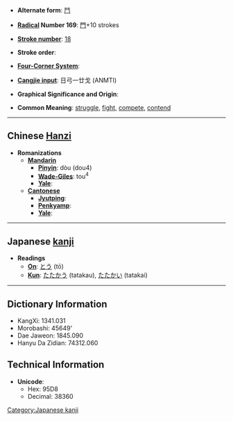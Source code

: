 * '''Alternate form''': [[鬥]]

* '''[[Wiktionary:Chinese radical index| Radical]] Number 169''': [[Wiktionary:Chinese radical index 門|門]]+10 strokes

* '''[[Wiktionary:Chinese total strokes index|Stroke number]]''': [[Wiktionary:Chinese total strokes index 18|18]]

* '''Stroke order''': 

* '''[[Wiktionary:Chinese four corner index|Four-Corner System]]''': 

* '''[[Wiktionary:Chinese Cangjie index|Cangjie input]]''': 日弓一廿戈 (ANMTI)

* '''Graphical Significance and Origin''': 

* '''Common Meaning''': [[struggle]], [[fight]], [[compete]], [[contend]]

----

== Chinese [[Hanzi]] ==

* '''Romanizations'''
** '''[[Mandarin]]'''
*** '''[[Pinyin]]''': dòu (dou4)
*** '''[[Wade-Giles]]''': tou<sup>4</sup>
*** '''[[Yale]]''': 
** '''[[Cantonese]]'''
*** '''[[Jyutping]]''':
*** '''[[Penkyamp]]''': 
*** '''[[Yale]]''': 


----

== Japanese [[kanji]] ==

* '''Readings'''
** '''[[On]]''': [[とう]] (tō)
** '''[[Kun]]''': [[たたかう]] (tatakau), [[たたかい]] (tatakai)


----

== Dictionary Information ==

* KangXi: 1341.031
* Morobashi: 45649'
* Dae Jaweon: 1845.090
* Hanyu Da Zidian: 74312.060

== Technical Information ==

* '''Unicode''':
** Hex: 95D8
** Decimal: 38360

[[Category:Japanese kanji]]